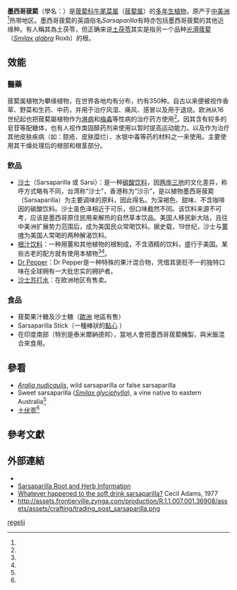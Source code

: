 {{Speciesbox
| name = Sarsaparilla
|image =Smilax_aristolochiifolia_-_Köhler–s_Medizinal-Pflanzen-130.jpg
|divisio = [[被子植物门|被子植物门]] Magnoliophyta
| genus = Smilax
| species = regelii
| authority = [[Ellsworth_Paine_Killip|Killip]] & [[Conrad_Vernon_Morton|C.V.Morton]]
| synonyms = ''Smilax ornata'' <small>[[Joseph_Dalton_Hooker|Hook.f.]]</small><ref name="GRIN" />
}}

'''墨西哥菝葜'''（學名：{{lang|la|'''''Smilax regelii'''''}}）是[[菝葜科|菝葜科]][[牛尾菜属|牛尾菜属]]（[[菝葜属|菝葜属]]）的[[多年生植物|多年生植物]]，原产于[[中美洲|中美洲]]<ref name="GRIN"/>热带地区。墨西哥菝葜的英語俗名''Sarsaparilla''有時亦包括墨西哥菝葜的其他近缘种。有人稱其為土茯苓，但正确来说[[土茯苓|土茯苓]]其实是指另一个品种[[光滑菝葜|光滑菝葜]]（''[[Smilax_glabra|Smilax glabra]]'' Roxb）的根。

==效能==
===醫藥===
菝葜属植物为攀缘植物，在世界各地均有分布，约有350种。自古以来便被视作香草、野菜和生药、中药，并用于治疗风湿、痛风、感冒以及用于退烧。欧洲从16世纪起也把菝葜屬植物作为[[淋病|淋病]]和[[梅毒|梅毒]]等性病的治疗药方使用<ref name="botjp" />。因其含有较多的皂苷等配糖体，也有人视作类固醇药剂来使用以暂时提高运动能力。以及作为治疗其他皮肤疾病（如：脓疮、皮肤糜烂）、水银中毒等药的材料之一来使用。主要使用其干燥处理后的根部和根茎部分。

===飲品===
*[[沙示|沙士]]（Sarsaparilla 或 Sarsi）：是一种[[碳酸饮料|碳酸饮料]]，因[[两岸三地|两岸三地]]的文化差异，称呼方式略有不同，台湾称“沙士”，香港称为“沙示”，是以植物墨西哥菝葜（Sarsaparilla）为主要调味的原料，因此得名。为深褐色、甜味、不含咖啡因的碳酸饮料。沙士虽色泽相近于可乐，但口味截然不同。该饮料来源不可考，应该是墨西哥原住民用来解热的自然草本饮品。美国人移民新大陆，且往中美洲扩展势力范围后，成为美国民众常喝饮料。据史载，19世纪，沙士与[[薑啤|薑啤]]为美国人常喝的两种解渴饮料。
*[[根汁汽水|根汁饮料]]：一种用薑和其他植物的根制成，不含酒精的饮料，盛行于美国。某些古老的配方就有使用本植物<ref name="Encyclopædia Britannica Online" /><ref name="era" />。
*[[Dr_Pepper|Dr Pepper]]：Dr Pepper是一种特殊的果汁混合物，凭借其褒贬不一的独特口味在全球拥有一大批忠实的拥护者。
*[[沙士苏打水|沙士苏打水]]：在欧洲地区有售卖。

===食品===
*菝葜果汁糖及沙士糖（[[歐洲|歐洲]] 地區有售）
*Sarsaparilla Stick（一種棒狀的[[點心|點心]] ）
*在印度南部（特別是泰米爾納德邦），當地人會把墨西哥菝葜醃製，與米飯混合來食用。

==參看 ==
* ''[[Aralia_nudicaulis|Aralia nudicaulis]]'', wild sarsaparilla or false sarsaparilla
* Sweet sarsaparilla (''[[Smilax_glyciphylla|Smilax glyciphylla]]''), a vine native to eastern Australia<ref name=planetnet />
*[[土伏苓|土伏苓]]<ref name="botjp" />

==參考文獻==
{{Reflist |refs=
<ref name="botjp">{{cite web
 |url=http://www.botanical.jp/library/news/097/index.shtml 
 |archiveurl=https://web.archive.org/web/20040407223011/http://www.botanical.jp/library/news/097/index.shtml 
 |title=＜米国が悩むスピロヘータ感染症＞ルートビアー（サルサパリラ）が救世主？ 
 |trans_title=<美國的螺旋體感染> 根汁饮料（Sarsaparilla，沙士）是救世主吗？ 
 |date=2004-01-01 
 |archivedate=2004-04-07 
 |accessdate=2017-01-05 
 |language=ja 
 |deadurl=yes 
}}</ref>
<ref name="Encyclopædia Britannica Online">{{cite web
 |author=Encyclopædia Britannica
 |url=http://www.britannica.com/EBchecked/topic/524508/sarsaparilla
 |title=sarsaparilla (flavouring) – Britannica Online Encyclopedia
 |publisher=Britannica.com
 |date=
 |accessdate=2010-07-15
 |archive-date=2014-08-12
 |archive-url=https://web.archive.org/web/20140812205348/http://www.britannica.com/EBchecked/topic/524508/sarsaparilla
 |dead-url=no
 }}</ref>
<ref name="era">{{Cite book
 | last = Era
 | first = P
 | title = The era formulary: 5000 formulas for druggists. A collection of original and prize formulas, to which has been added a selection of formulas from standard authorities in the English, French and German ...
 | publisher = D. O. Haynes & company
 | year = 1893
 | page = 400
 | url = http://books.google.com/books?id=yxJKAAAAMAAJ
 | isbn = 978-1145427020
 | access-date = 2017-01-30
 | archive-date = 2020-08-20
 | archive-url = https://web.archive.org/web/20200820035305/https://books.google.com/books?id=yxJKAAAAMAAJ
 | dead-url = no
 }}</ref>
<ref name="GRIN">{{cite web
 |url         = http://www.ars-grin.gov/cgi-bin/npgs/html/taxon.pl?400333
 |title       = ''Smilax regelii'' Killip & C. V. Morton
 |work        = Germplasm Resources Information Network
 |publisher   = United States Department of Agriculture
 |date        = 2010-02-03
 |accessdate  = 2010-07-08
 |deadurl     = yes
 |archiveurl  = https://web.archive.org/web/20120309130447/http://www.ars-grin.gov/cgi-bin/npgs/html/taxon.pl?400333
 |archivedate = 2012-03-09
}}</ref>
<ref name=planetnet>{{cite web
 |url=http://plantnet.rbgsyd.nsw.gov.au/cgi-bin/NSWfl.pl?page=nswfl&lvl=sp&name=Smilax~glyciphylla
 |title=PlantNET – FloraOnline
 |publisher=Plantnet.rbgsyd.nsw.gov.au
 |date=
 |accessdate=2010-07-15
 |archive-date=2020-11-27
 |archive-url=https://web.archive.org/web/20201127032559/https://plantnet.rbgsyd.nsw.gov.au/cgi-bin/NSWfl.pl?page=nswfl&lvl=sp&name=Smilax~glyciphylla
 |dead-url=no
 }}</ref>
}}

==外部連結 ==
{{Commons category|Smilax regelii}}
*{{wikispecies-inline|Smilax regelii}}
*[http://www.nutrasanus.com/sarsaparilla.html Sarsaparilla Root and Herb Information] {{Wayback|url=http://www.nutrasanus.com/sarsaparilla.html |date=20210211225440 }}
*[http://www.straightdope.com/columns/read/319/whatever-happened-to-the-soft-drink-sarsaparilla Whatever happened to the soft drink sarsaparilla?] {{Wayback|url=http://www.straightdope.com/columns/read/319/whatever-happened-to-the-soft-drink-sarsaparilla |date=20190326200622 }} Cecil Adams, 1977
* http://assets.frontierville.zynga.com/production/R.1.1.007.001.36908/assets/assets/crafting/trading_post_sarsaparilla.png{{dead link|date=2017年12月 |bot=InternetArchiveBot |fix-attempted=yes }}
{{Taxonbar|from=Q1117102}}

[[Category:菝葜屬|regelii]]